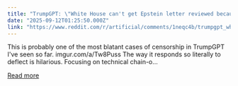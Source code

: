 ```yaml
---
title: "TrumpGPT: \"White House can't get Epstein letter reviewed because of GOP\" LOL"
date: "2025-09-12T01:25:50.000Z"
link: "https://www.reddit.com/r/artificial/comments/1neqc4b/trumpgpt_white_house_cant_get_epstein_letter/"
---
```


This is probably one of the most blatant cases of censorship in TrumpGPT I've seen so far.
 imgur.com/a/Tw8Puss
 The way it responds so literally to deflect is hilarious. Focusing on technical chain-o...

[Read more](https://www.reddit.com/r/artificial/comments/1neqc4b/trumpgpt_white_house_cant_get_epstein_letter/)
